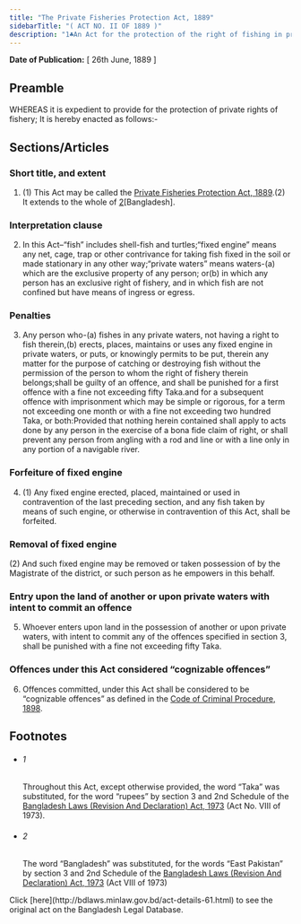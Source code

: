 ```yaml
---
title: "The Private Fisheries Protection Act, 1889"
sidebarTitle: "( ACT NO. II OF 1889 )"
description: "1♣An Act for the protection of the right of fishing in private waters."
---
```


**Date of Publication:** [ 26th June, 1889 ]

## Preamble

WHEREAS it is expedient to provide for the protection of private rights of fishery; It is hereby enacted as follows:-

## Sections/Articles

### Short title, and extent

1. (1) This Act may be called the [Private Fisheries Protection Act, 1889](/act-61.html "Private Fisheries Protection Act, 1889").(2) It extends to the whole of [2](1)[Bangladesh].

### Interpretation clause

2. In this Act–“fish” includes shell-fish and turtles;“fixed engine” means any net, cage, trap or other contrivance for taking fish fixed in the soil or made stationary in any other way;“private waters” means waters-(a) which are the exclusive property of any person; or(b) in which any person has an exclusive right of fishery, and in which fish are not confined but have means of ingress or egress.

### Penalties

3. Any person who-(a) fishes in any private waters, not having a right to fish therein,(b) erects, places, maintains or uses any fixed engine in private waters, or puts, or knowingly permits to be put, therein any matter for the purpose of catching or destroying fish without the permission of the person to whom the right of fishery therein belongs;shall be guilty of an offence, and shall be punished for a first offence with a fine not exceeding fifty Taka.and for a subsequent offence with imprisonment which may be simple or rigorous, for a term not exceeding one month or with a fine not exceeding two hundred Taka, or both:Provided that nothing herein contained shall apply to acts done by any person in the exercise of a bona fide claim of right, or shall prevent any person from angling with a rod and line or with a line only in any portion of a navigable river.

### Forfeiture of fixed engine

4. (1) Any fixed engine erected, placed, maintained or used in contravention of the last preceding section, and any fish taken by means of such engine, or otherwise in contravention of this Act, shall be forfeited.

### Removal of fixed engine

(2) And such fixed engine may be removed or taken possession of by the Magistrate of the district, or such person as he empowers in this behalf.

### Entry upon the land of another or upon private waters with intent to commit an offence

5. Whoever enters upon land in the possession of another or upon private waters, with intent to commit any of the offences specified in section 3, shall be punished with a fine not exceeding fifty Taka.

### Offences under this Act considered “cognizable offences”

6. Offences committed, under this Act shall be considered to be “cognizable offences” as defined in the [Code of Criminal Procedure, 1898](/act-75.html "Code of Criminal Procedure, 1898").

## Footnotes

- ###### 1

  Throughout this Act, except otherwise provided, the word “Taka” was substituted, for the word “rupees” by section 3 and 2nd Schedule of the [Bangladesh Laws (Revision And Declaration) Act, 1973](/act-430.html "Bangladesh Laws (Revision And Declaration) Act, 1973") (Act No. VIII of 1973).

- ###### 2

  The word “Bangladesh” was substituted, for the words “East Pakistan” by section 3 and 2nd Schedule of the [Bangladesh Laws (Revision And Declaration) Act, 1973](/act-430.html "Bangladesh Laws (Revision And Declaration) Act, 1973") (Act VIII of 1973)

<Note>
  Click [here](http://bdlaws.minlaw.gov.bd/act-details-61.html) to see the original act on the Bangladesh Legal Database.
</Note>
